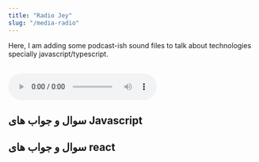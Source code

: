 ```yaml
---
title: "Radio Jey"
slug: "/media-radio"
---
```



Here,
I am adding some podcast-ish sound files to talk about technologies specially javascript/typescript.

<br />


<div style={{ marginTop: -5 }}>
  <audio controls>
    <source src="/files/radio/welcome.mp3" type="audio/mpeg" />
    Your browser does not support the audio element.
  </audio>
</div>


<div style={{ marginTop: 140 }} />


<div className="-vazir" style={{ direction: "rtl" }}>


## سوال و جواب های Javascript

<div>
<JsQuestionsList />
</div>


<div style={{ marginTop: 140 }} />


  ## سوال و جواب های react

<div>
<ReactQuestionsList />
</div>

</div>
